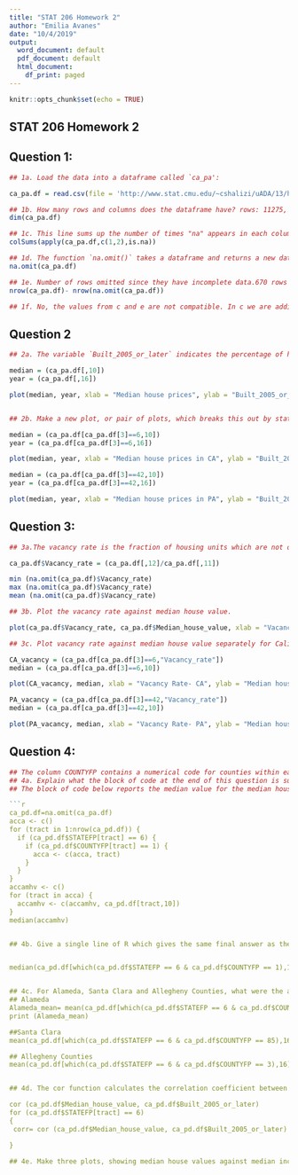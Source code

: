 ---
title: "STAT 206 Homework 2"
author: "Emilia Avanes"
date: "10/4/2019"
output:
  word_document: default
  pdf_document: default
  html_document:
    df_print: paged
---

```{r setup, include=FALSE}
knitr::opts_chunk$set(echo = TRUE)
```

## STAT 206 Homework 2

## Question 1:
```{r}

## 1a. Load the data into a dataframe called `ca_pa':

ca_pa.df = read.csv(file = 'http://www.stat.cmu.edu/~cshalizi/uADA/13/hw/01/calif_penn_2011.csv')

## 1b. How many rows and columns does the dataframe have? rows: 11275, columns:34
dim(ca_pa.df)

## 1c. This line sums up the number of times "na" appears in each column.
colSums(apply(ca_pa.df,c(1,2),is.na))

## 1d. The function `na.omit()` takes a dataframe and returns a new dataframe, omitting any row containing an NA value.  Use it to purge the data set of rows with incomplete data.
na.omit(ca_pa.df)

## 1e. Number of rows omitted since they have incomplete data.670 rows are omitted due to one of the columns having "na'
nrow(ca_pa.df)- nrow(na.omit(ca_pa.df))

## 1f. No, the values from c and e are not compatible. In c we are adding all the na's in each column, with the highest number of na's being found in the Median_house_value column (599). In e we are removing the rows with any na value (670). It makes sense that the second value will be greater than or equal to 599 since there is at least one column with that many na's.

```

## Question 2

```{r}

## 2a. The variable `Built_2005_or_later` indicates the percentage of houses in each Census tract built since 2005.  Plot median house prices against this variable.

median = (ca_pa.df[,10])
year = (ca_pa.df[,16])

plot(median, year, xlab = "Median house prices", ylab = "Built_2005_or_later")


## 2b. Make a new plot, or pair of plots, which breaks this out by state.  Note that the state is recorded in the `STATEFP` variable, with California being state 6 and Pennsylvania state 42.

median = (ca_pa.df[ca_pa.df[3]==6,10])
year = (ca_pa.df[ca_pa.df[3]==6,16])

plot(median, year, xlab = "Median house prices in CA", ylab = "Built_2005_or_later")

median = (ca_pa.df[ca_pa.df[3]==42,10])
year = (ca_pa.df[ca_pa.df[3]==42,16])

plot(median, year, xlab = "Median house prices in PA", ylab = "Built_2005_or_later")

```

## Question 3:

```{r}

## 3a.The vacancy rate is the fraction of housing units which are not occupied. The dataframe contains columns giving the total number of housing units for each Census tract, and the number of vacanthousing units. Add a new column to the dataframe which contains the vacancy rate. What are the minimum,maximum, mean, and median vacancy rates? Minimum is 0, Maximum is 0.965311, and mean is 0.08888789.

ca_pa.df$Vacancy_rate = (ca_pa.df[,12]/ca_pa.df[,11])

min (na.omit(ca_pa.df)$Vacancy_rate)
max (na.omit(ca_pa.df)$Vacancy_rate)
mean (na.omit(ca_pa.df)$Vacancy_rate)

## 3b. Plot the vacancy rate against median house value.

plot(ca_pa.df$Vacancy_rate, ca_pa.df$Median_house_value, xlab = "Vacancy Rate", ylab = "Median house prices")

## 3c. Plot vacancy rate against median house value separately for California and for Pennsylvania. Is there a difference? Yes comparing the total vacancy rate graph then looking separately at CA and PA it shows that in PA there is higher vacancy rates for houses with lower median house prices than in CA. 

CA_vacancy = (ca_pa.df[ca_pa.df[3]==6,"Vacancy_rate"])
median = (ca_pa.df[ca_pa.df[3]==6,10])

plot(CA_vacancy, median, xlab = "Vacancy Rate- CA", ylab = "Median house prices")

PA_vacancy = (ca_pa.df[ca_pa.df[3]==42,"Vacancy_rate"])
median = (ca_pa.df[ca_pa.df[3]==42,10])

plot(PA_vacancy, median, xlab = "Vacancy Rate- PA", ylab = "Median house prices")

```

## Question 4:

``` {r}
## The column COUNTYFP contains a numerical code for counties within each state. We are interested in Alameda County (county 1 in California), Santa Clara (county 85 in California), and Allegheny County (county 3 in Pennsylvania).
## 4a. Explain what the block of code at the end of this question is supposed to accomplish, and how it does it. 
## The block of code below reports the median value for the median house value in Alameda CA. It does this by first creating a vector for Alameda County in CA by checking if the StateFP is 6 and the CountyFP is 1 by going through the whole list one by one and appending each value to the vector. It then creates another vector for the Alameda County Median House Value (accamhv) which again goes through the prior vector and appends all the values in column for Median House Value (column 10) then it takes the function to get the median of the vector.

```{r, eval=FALSE}
ca_pd.df=na.omit(ca_pa.df)
acca <- c()
for (tract in 1:nrow(ca_pd.df)) {
  if (ca_pd.df$STATEFP[tract] == 6) {
    if (ca_pd.df$COUNTYFP[tract] == 1) {
      acca <- c(acca, tract)
    }
  }
}
accamhv <- c()
for (tract in acca) {
  accamhv <- c(accamhv, ca_pd.df[tract,10])
}
median(accamhv)


## 4b. Give a single line of R which gives the same final answer as the block of code. Note: there are at least two ways to do this; you just have to find one.


median(ca_pd.df[which(ca_pd.df$STATEFP == 6 & ca_pd.df$COUNTYFP == 1),10])


## 4c. For Alameda, Santa Clara and Allegheny Counties, what were the average percentages of housing built since 2005?
## Alameda
Alameda_mean= mean(ca_pd.df[which(ca_pd.df$STATEFP == 6 & ca_pd.df$COUNTYFP == 1),16])
print (Alameda_mean)

##Santa Clara
mean(ca_pd.df[which(ca_pd.df$STATEFP == 6 & ca_pd.df$COUNTYFP == 85),16])

## Allegheny Counties
mean(ca_pd.df[which(ca_pd.df$STATEFP == 6 & ca_pd.df$COUNTYFP == 3),16])


## 4d. The cor function calculates the correlation coefficient between two variables. What is the correlation between median house value and the percent of housing built since 2005 in (i) the whole data, (ii) all of California, (iii) all of Pennsylvania, (iv) Alameda County, (v) Santa Clara County and (vi) Allegheny County?

cor (ca_pd.df$Median_house_value, ca_pd.df$Built_2005_or_later)
for (ca_pd.df$STATEFP[tract] == 6) 
{
 corr= cor (ca_pd.df$Median_house_value, ca_pd.df$Built_2005_or_later)

}

## 4e. Make three plots, showing median house values against median income, for Alameda, Santa Clara,and Allegheny Counties. (If you can fit the information into one plot, clearly distinguishing the three counties, that’s OK too.)


```




